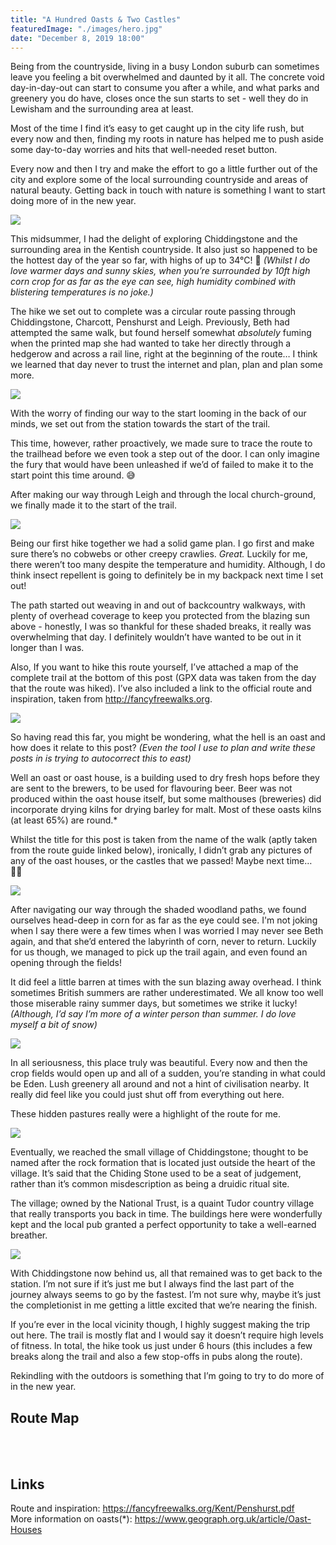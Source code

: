 ```yaml
---
title: "A Hundred Oasts & Two Castles"
featuredImage: "./images/hero.jpg"
date: "December 8, 2019 18:00"
---
```



Being from the countryside, living in a busy London suburb can sometimes leave you feeling a bit overwhelmed and daunted by it all. The concrete void day-in-day-out can start to consume you after a while, and what parks and greenery you do have, closes once the sun starts to set - well they do in Lewisham and the surrounding area at least.

Most of the time I find it’s easy to get caught up in the city life rush, but every now and then, finding my roots in nature has helped me to push aside some day-to-day worries and hits that well-needed reset button.

Every now and then I try and make the effort to go a little further out of the city and explore some of the local surrounding countryside and areas of natural beauty. Getting back in touch with nature is something I want to start doing more of in the new year.

<div className="i-s">
  <img src="./images/1.jpg" />
</div>

This midsummer, I had the delight of exploring Chiddingstone and the surrounding area in the Kentish countryside. It also just so happened to be the hottest day of the year so far, with highs of up to 34°C! 🥵 _(Whilst I do love warmer days and sunny skies, when you’re surrounded by 10ft high corn crop for as far as the eye can see, high humidity combined with blistering temperatures is no joke.)_

The hike we set out to complete was a circular route passing through Chiddingstone, Charcott, Penshurst and Leigh. Previously, Beth had attempted the same walk, but found herself somewhat _absolutely_ fuming when the printed map she had wanted to take her directly through a hedgerow and across a rail line, right at the beginning of the route… I think we learned that day never to trust the internet and plan, plan and plan some more.

<div className="i-m">
  <img src="./images/2.jpg" />
</div>

With the worry of finding our way to the start looming in the back of our minds, we set out from the station towards the start of the trail.

This time, however, rather proactively, we made sure to trace the route to the trailhead before we even took a step out of the door. I can only imagine the fury that would have been unleashed if we’d of failed to make it to the start point this time around. 😅

After making our way through Leigh and through the local church-ground, we finally made it to the start of the trail.

<div className="i-s">
  <img src="./images/3.jpg" />
</div>

Being our first hike together we had a solid game plan. I go first and make sure there’s no cobwebs or other creepy crawlies. _Great._ Luckily for me, there weren’t too many despite the temperature and humidity. Although, I do think insect repellent is going to definitely be in my backpack next time I set out!

The path started out weaving in and out of backcountry walkways, with plenty of overhead coverage to keep you protected from the blazing sun above - honestly, I was so thankful for these shaded breaks, it really was overwhelming that day. I definitely wouldn’t have wanted to be out in it longer than I was.

Also, If you want to hike this route yourself, I’ve attached a map of the complete trail at the bottom of this post (GPX data was taken from the day that the route was hiked). I’ve also included a link to the official route and inspiration, taken from http://fancyfreewalks.org.

<div className="i-s">
  <img src="./images/4.jpg" />
</div>

So having read this far, you might be wondering, what the hell is an oast and how does it relate to this post? _(Even the tool I use to plan and write these posts in is trying to autocorrect this to east)_

Well an oast or oast house, is a building used to dry fresh hops before they are sent to the brewers, to be used for flavouring beer. Beer was not produced within the oast house itself, but some malthouses (breweries) did incorporate drying kilns for drying barley for malt. Most of these oasts kilns (at least 65%) are round.\*

Whilst the title for this post is taken from the name of the walk (aptly taken from the route guide linked below), ironically, I didn’t grab any pictures of any of the oast houses, or the castles that we passed! Maybe next time… 🤦‍♂️

<div className="i-s">
  <img src="./images/5.jpg" />
</div>

After navigating our way through the shaded woodland paths, we found ourselves head-deep in corn for as far as the eye could see. I'm not joking when I say there were a few times when I was worried I may never see Beth again, and that she’d entered the labyrinth of corn, never to return. Luckily for us though, we managed to pick up the trail again, and even found an opening through the fields!

It did feel a little barren at times with the sun blazing away overhead. I think sometimes British summers are rather underestimated. We all know too well those miserable rainy summer days, but sometimes we strike it lucky! _(Although, I’d say I’m more of a winter person than summer. I do love myself a bit of snow)_

<div className="i-s">
  <img src="./images/6.jpg" />
</div>

In all seriousness, this place truly was beautiful. Every now and then the crop fields would open up and all of a sudden, you’re standing in what could be Eden. Lush greenery all around and not a hint of civilisation nearby. It really did feel like you could just shut off from everything out here.

These hidden pastures really were a highlight of the route for me.

<div className="i-s">
  <img src="./images/7.jpg" />
</div>

Eventually, we reached the small village of Chiddingstone; thought to be named after the rock formation that is located just outside the heart of the village. It’s said that the Chiding Stone used to be a seat of judgement, rather than it’s common misdescription as being a druidic ritual site.

The village; owned by the National Trust, is a quaint Tudor country village that really transports you back in time. The buildings here were wonderfully kept and the local pub granted a perfect opportunity to take a well-earned breather.

<div className="i-l">
  <img src="./images/8.jpg" />
</div>

With Chiddingstone now behind us, all that remained was to get back to the station.
I’m not sure if it’s just me but I always find the last part of the journey always seems to go by the fastest. I’m not sure why, maybe it’s just the completionist in me getting a little excited that we’re nearing the finish.

If you’re ever in the local vicinity though, I highly suggest making the trip out here. The trail is mostly flat and I would say it doesn’t require high levels of fitness. In total, the hike took us just under 6 hours (this includes a few breaks along the trail and also a few stop-offs in pubs along the route).

Rekindling with the outdoors is something that I’m going to try to do more of in the new year.

## Route Map

<br />
<MapEmbed src="https://www.google.com/maps/d/u/0/embed?mid=1dkUVr8faEcJkW0BIuk8HFv9zGh0Vk3Kb" />
<br />

## Links

Route and inspiration: https://fancyfreewalks.org/Kent/Penshurst.pdf<br />
More information on oasts(\*): https://www.geograph.org.uk/article/Oast-Houses<br />
